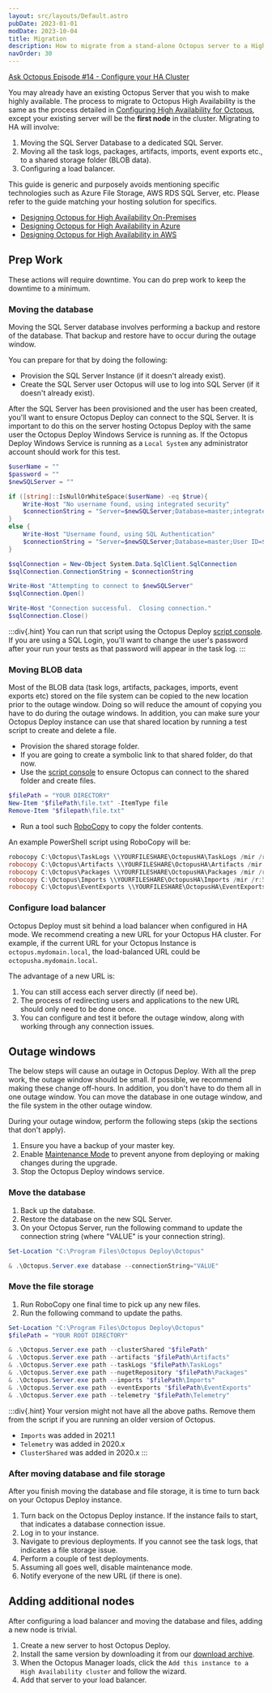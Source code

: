 ```yaml
---
layout: src/layouts/Default.astro
pubDate: 2023-01-01
modDate: 2023-10-04
title: Migration
description: How to migrate from a stand-alone Octopus server to a High Availability (HA) setup.
navOrder: 30
---
```


[Ask Octopus Episode #14 - Configure your HA Cluster](https://www.youtube.com/watch?v=1tXVA5pyuqQ)

You may already have an existing Octopus Server that you wish to make highly available. The process to migrate to Octopus High Availability is the same as the process detailed in [Configuring High Availability for Octopus](/docs/administration/high-availability/configure), except your existing server will be the **first node** in the cluster.  Migrating to HA will involve:

1. Moving the SQL Server Database to a dedicated SQL Server.
1. Moving all the task logs, packages, artifacts, imports, event exports etc., to a shared storage folder (BLOB data).
1. Configuring a load balancer.

This guide is generic and purposely avoids mentioning specific technologies such as Azure File Storage, AWS RDS SQL Server, etc.  Please refer to the guide matching your hosting solution for specifics.

- [Designing Octopus for High Availability On-Premises](/docs/administration/high-availability/design/octopus-for-high-availability-on-premises)
- [Designing Octopus for High Availability in Azure](/docs/administration/high-availability/design/octopus-for-high-availability-on-azure)
- [Designing Octopus for High Availability in AWS](/docs/administration/high-availability/design/octopus-for-high-availability-on-aws)

## Prep Work

These actions will require downtime.  You can do prep work to keep the downtime to a minimum.

### Moving the database

Moving the SQL Server database involves performing a backup and restore of the database.  That backup and restore have to occur during the outage window.  

You can prepare for that by doing the following:

- Provision the SQL Server Instance (if it doesn't already exist).
- Create the SQL Server user Octopus will use to log into SQL Server (if it doesn't already exist).

After the SQL Server has been provisioned and the user has been created, you'll want to ensure Octopus Deploy can connect to the SQL Server.  It is important to do this on the server hosting Octopus Deploy with the same user the Octopus Deploy Windows Service is running as.  If the Octopus Deploy Windows Service is running as a `Local System` any administrator account should work for this test.

```powershell
$userName = ""
$password = ""
$newSQLServer = ""

if ([string]::IsNullOrWhiteSpace($userName) -eq $true){
    Write-Host "No username found, using integrated security"
    $connectionString = "Server=$newSQLServer;Database=master;integrated security=true;"
}
else {
    Write-Host "Username found, using SQL Authentication"
    $connectionString = "Server=$newSQLServer;Database=master;User ID=$userName;Password=$password;"
}

$sqlConnection = New-Object System.Data.SqlClient.SqlConnection
$sqlConnection.ConnectionString = $connectionString

Write-Host "Attempting to connect to $newSQLServer"
$sqlConnection.Open()

Write-Host "Connection successful.  Closing connection."
$sqlConnection.Close()
```

:::div{.hint}
You can run that script using the Octopus Deploy [script console](/docs/administration/managing-infrastructure/script-console).  If you are using a SQL Login, you'll want to change the user's password after your run your tests as that password will appear in the task log.
:::

### Moving BLOB data

Most of the BLOB data (task logs, artifacts, packages, imports, event exports etc) stored on the file system can be copied to the new location prior to the outage window.  Doing so will reduce the amount of copying you have to do during the outage windows.  In addition, you can make sure your Octopus Deploy instance can use that shared location by running a test script to create and delete a file.  

- Provision the shared storage folder.
- If you are going to create a symbolic link to that shared folder, do that now.
- Use the [script console](/docs/administration/managing-infrastructure/script-console) to ensure Octopus can connect to the shared folder and create files.

```powershell
$filePath = "YOUR DIRECTORY"
New-Item "$filePath\file.txt" -ItemType file
Remove-Item "$filepath\file.txt"
```

- Run a tool such [RoboCopy](https://docs.microsoft.com/en-us/windows-server/administration/windows-commands/robocopy) to copy the folder contents.  

An example PowerShell script using RoboCopy will be:

```powershell
robocopy C:\Octopus\TaskLogs \\YOURFILESHARE\OctopusHA\TaskLogs /mir /r:5
robocopy C:\Octopus\Artifacts \\YOURFILESHARE\OctopusHA\Artifacts /mir /r:5
robocopy C:\Octopus\Packages \\YOURFILESHARE\OctopusHA\Packages /mir /r:5
robocopy C:\Octopus\Imports \\YOURFILESHARE\OctopusHA\Imports /mir /r:5
robocopy C:\Octopus\EventExports \\YOURFILESHARE\OctopusHA\EventExports /mir /r:5
```

### Configure load balancer

Octopus Deploy must sit behind a load balancer when configured in HA mode.  We recommend creating a new URL for your Octopus HA cluster.  For example, if the current URL for your Octopus Instance is `octopus.mydomain.local`, the load-balanced URL could be `octopusha.mydomain.local`.  

The advantage of a new URL is:
1. You can still access each server directly (if need be).
1. The process of redirecting users and applications to the new URL should only need to be done once.
1. You can configure and test it before the outage window, along with working through any connection issues.

## Outage windows

The below steps will cause an outage in Octopus Deploy.  With all the prep work, the outage window should be small.  If possible, we recommend making these change off-hours.  In addition, you don't have to do them all in one outage window.  You can move the database in one outage window, and the file system in the other outage window.  

During your outage window, perform the following steps (skip the sections that don't apply).

1. Ensure you have a backup of your master key.
1. Enable [Maintenance Mode](/docs/administration/managing-infrastructure/maintenance-mode) to prevent anyone from deploying or making changes during the upgrade.
1. Stop the Octopus Deploy windows service.

### Move the database

1. Back up the database.
1. Restore the database on the new SQL Server.
1. On your Octopus Server, run the following command to update the connection string (where "VALUE" is your connection string).

```powershell
Set-Location "C:\Program Files\Octopus Deploy\Octopus"

& .\Octopus.Server.exe database --connectionString="VALUE"
```

### Move the file storage

1. Run RoboCopy one final time to pick up any new files.
1. Run the following command to update the paths.

```powershell
Set-Location "C:\Program Files\Octopus Deploy\Octopus"
$filePath = "YOUR ROOT DIRECTORY"

& .\Octopus.Server.exe path --clusterShared "$filePath"
& .\Octopus.Server.exe path --artifacts "$filePath\Artifacts"
& .\Octopus.Server.exe path --taskLogs "$filePath\TaskLogs"
& .\Octopus.Server.exe path --nugetRepository "$filePath\Packages"
& .\Octopus.Server.exe path --imports "$filePath\Imports"
& .\Octopus.Server.exe path --eventExports "$filePath\EventExports"
& .\Octopus.Server.exe path --telemetry "$filePath\Telemetry"
```

:::div{.hint}
Your version might not have all the above paths.  Remove them from the script if you are running an older version of Octopus.

- `Imports` was added in 2021.1
- `Telemetry` was added in 2020.x
- `ClusterShared` was added in 2020.x
:::

### After moving database and file storage

After you finish moving the database and file storage, it is time to turn back on your Octopus Deploy instance.

1. Turn back on the Octopus Deploy instance.  If the instance fails to start, that indicates a database connection issue.
1. Log in to your instance.
1. Navigate to previous deployments.  If you cannot see the task logs, that indicates a file storage issue.
1. Perform a couple of test deployments.
1. Assuming all goes well, disable maintenance mode.
1. Notify everyone of the new URL (if there is one).

## Adding additional nodes

After configuring a load balancer and moving the database and files, adding a new node is trivial.  

1. Create a new server to host Octopus Deploy.
1. Install the same version by downloading it from our [download archive](https://octopus.com/downloads/previous).
1. When the Octopus Manager loads, click the `Add this instance to a High Availability cluster` and follow the wizard.
1. Add that server to your load balancer.